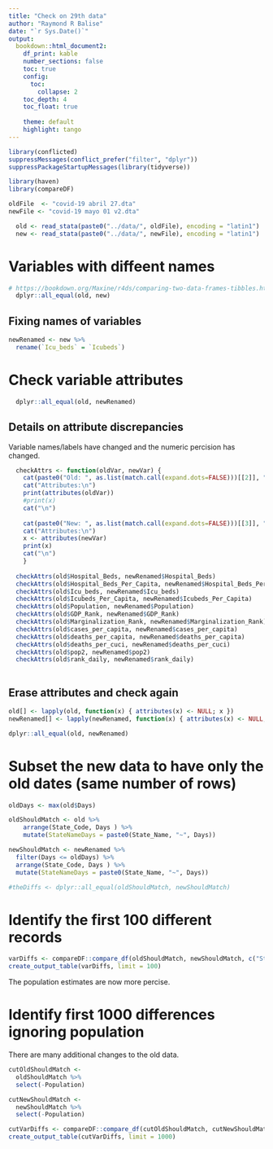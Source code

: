 ```yaml
---
title: "Check on 29th data"
author: "Raymond R Balise"
date: "`r Sys.Date()`"
output: 
  bookdown::html_document2:
    df_print: kable
    number_sections: false
    toc: true
    config:
      toc:
        collapse: 2
    toc_depth: 4
    toc_float: true
    
    theme: default
    highlight: tango 
---
```


```r
library(conflicted)
suppressMessages(conflict_prefer("filter", "dplyr"))
suppressPackageStartupMessages(library(tidyverse))

library(haven)
library(compareDF)
```

```r


oldFile  <- "covid-19 abril 27.dta"
newFile <- "covid-19 mayo 01 v2.dta"

  old <- read_stata(paste0("../data/", oldFile), encoding = "latin1")
  new <- read_stata(paste0("../data/", newFile), encoding = "latin1")
```
  
# Variables with diffeent names
```r
# https://bookdown.org/Maxine/r4ds/comparing-two-data-frames-tibbles.html
  dplyr::all_equal(old, new)
```
  
## Fixing names of variables  
```r
newRenamed <- new %>% 
  rename(`Icu_beds` = `Icubeds`)
```

# Check variable attributes
```r
  dplyr::all_equal(old, newRenamed)
```

## Details on attribute discrepancies
Variable names/labels have changed and the numeric percision has changed.

```r

  checkAttrs <- function(oldVar, newVar) {
    cat(paste0("Old: ", as.list(match.call(expand.dots=FALSE)))[[2]], "\n")
    cat("Attributes:\n")
    print(attributes(oldVar))
    #print(x)
    cat("\n")
    
    cat(paste0("New: ", as.list(match.call(expand.dots=FALSE)))[[3]], "\n")
    cat("Attributes:\n")
    x <- attributes(newVar)
    print(x)
    cat("\n")
    }
  
  checkAttrs(old$Hospital_Beds, newRenamed$Hospital_Beds)
  checkAttrs(old$Hospital_Beds_Per_Capita, newRenamed$Hospital_Beds_Per_Capita)
  checkAttrs(old$Icu_beds, newRenamed$Icu_beds)
  checkAttrs(old$Icubeds_Per_Capita, newRenamed$Icubeds_Per_Capita)
  checkAttrs(old$Population, newRenamed$Population)
  checkAttrs(old$GDP_Rank, newRenamed$GDP_Rank)
  checkAttrs(old$Marginalization_Rank, newRenamed$Marginalization_Rank)
  checkAttrs(old$cases_per_capita, newRenamed$cases_per_capita)
  checkAttrs(old$deaths_per_capita, newRenamed$deaths_per_capita)
  checkAttrs(old$deaths_per_cuci, newRenamed$deaths_per_cuci)
  checkAttrs(old$pop2, newRenamed$pop2)
  checkAttrs(old$rank_daily, newRenamed$rank_daily)
  
```

## Erase attributes and check again
```r
old[] <- lapply(old, function(x) { attributes(x) <- NULL; x })
newRenamed[] <- lapply(newRenamed, function(x) { attributes(x) <- NULL; x })

dplyr::all_equal(old, newRenamed)
```

# Subset the new data to have only the old dates (same number of rows)
```r
oldDays <- max(old$Days)

oldShouldMatch <- old %>%  
    arrange(State_Code, Days ) %>% 
    mutate(StateNameDays = paste0(State_Name, "~", Days))

newShouldMatch <- newRenamed %>% 
  filter(Days <= oldDays) %>% 
  arrange(State_Code, Days ) %>% 
  mutate(StateNameDays = paste0(State_Name, "~", Days))

#theDiffs <- dplyr::all_equal(oldShouldMatch, newShouldMatch)

```

# Identify the first 100 different records
```r
varDiffs <- compareDF::compare_df(oldShouldMatch, newShouldMatch, c("StateNameDays"))
create_output_table(varDiffs, limit = 100)
```

The population estimates are now more percise.

# Identify first 1000 differences ignoring population 
There are many additional changes to the old data.

```r
cutOldShouldMatch <- 
  oldShouldMatch %>% 
  select(-Population)

cutNewShouldMatch <- 
  newShouldMatch %>% 
  select(-Population)

cutVarDiffs <- compareDF::compare_df(cutOldShouldMatch, cutNewShouldMatch, c("StateNameDays"))
create_output_table(cutVarDiffs, limit = 1000)
```


